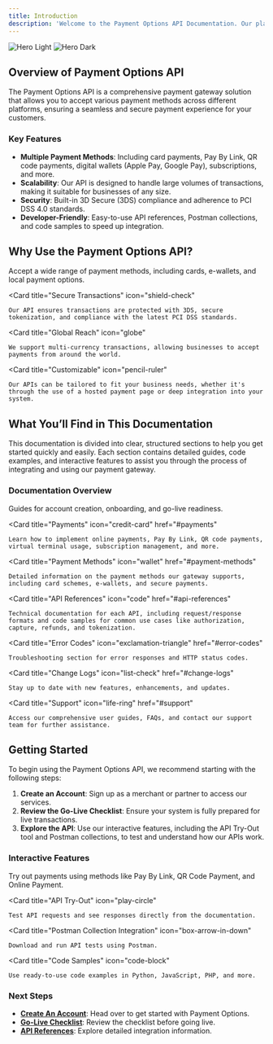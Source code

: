 ```yaml
---
title: Introduction
description: 'Welcome to the Payment Options API Documentation. Our platform offers a robust, secure, and flexible way to integrate payments into your application or website, tailored to meet the needs of merchants, developers, and partners'
---
```


<img
  className="block dark:hidden"
  src="/images/hero-light.svg"
  alt="Hero Light"
/>
<img
  className="hidden dark:block"
  src="/images/hero-dark.svg"
  alt="Hero Dark"
/>

## Overview of Payment Options API

The Payment Options API is a comprehensive payment gateway solution that allows you to accept various payment methods across different platforms, ensuring a seamless and secure payment experience for your customers.

### Key Features

- **Multiple Payment Methods**: Including card payments, Pay By Link, QR code payments, digital wallets (Apple Pay, Google Pay), subscriptions, and more.
- **Scalability**: Our API is designed to handle large volumes of transactions, making it suitable for businesses of any size.
- **Security**: Built-in 3D Secure (3DS) compliance and adherence to PCI DSS 4.0 standards.
- **Developer-Friendly**: Easy-to-use API references, Postman collections, and code samples to speed up integration.

## Why Use the Payment Options API?

<CardGroup cols={2}>
  <Card
    title="Flexibility"
    icon="shuffle"
  >
    Accept a wide range of payment methods, including cards, e-wallets, and local payment options.
  </Card>
  
  <Card
    title="Secure Transactions"
    icon="shield-check"
  >
    Our API ensures transactions are protected with 3DS, secure tokenization, and compliance with the latest PCI DSS standards.
  </Card>
  
  <Card
    title="Global Reach"
    icon="globe"
  >
    We support multi-currency transactions, allowing businesses to accept payments from around the world.
  </Card>
  
  <Card
    title="Customizable"
    icon="pencil-ruler"
  >
    Our APIs can be tailored to fit your business needs, whether it's through the use of a hosted payment page or deep integration into your system.
  </Card>
</CardGroup>


## What You’ll Find in This Documentation

This documentation is divided into clear, structured sections to help you get started quickly and easily. Each section contains detailed guides, code examples, and interactive features to assist you through the process of integrating and using our payment gateway.

### Documentation Overview

<CardGroup>
  <Card
    title="Get Started"
    icon="rocket"
    href="#get-started"
  >
    Guides for account creation, onboarding, and go-live readiness.
  </Card>

  <Card
    title="Payments"
    icon="credit-card"
    href="#payments"
  >
    Learn how to implement online payments, Pay By Link, QR code payments, virtual terminal usage, subscription management, and more.
  </Card>

  <Card
    title="Payment Methods"
    icon="wallet"
    href="#payment-methods"
  >
    Detailed information on the payment methods our gateway supports, including card schemes, e-wallets, and secure payments.
  </Card>

  <Card
    title="API References"
    icon="code"
    href="#api-references"
  >
    Technical documentation for each API, including request/response formats and code samples for common use cases like authorization, capture, refunds, and tokenization.
  </Card>

  <Card
    title="Error Codes"
    icon="exclamation-triangle"
    href="#error-codes"
  >
    Troubleshooting section for error responses and HTTP status codes.
  </Card>

  <Card
    title="Change Logs"
    icon="list-check"
    href="#change-logs"
  >
    Stay up to date with new features, enhancements, and updates.
  </Card>

  <Card
    title="Support"
    icon="life-ring"
    href="#support"
  >
    Access our comprehensive user guides, FAQs, and contact our support team for further assistance.
  </Card>
</CardGroup>

## Getting Started

To begin using the Payment Options API, we recommend starting with the following steps:

1. **Create an Account**: Sign up as a merchant or partner to access our services.
2. **Review the Go-Live Checklist**: Ensure your system is fully prepared for live transactions.
3. **Explore the API**: Use our interactive features, including the API Try-Out tool and Postman collections, to test and understand how our APIs work.

### Interactive Features

<CardGroup>
  <Card
    title="Payment Simulations"
    icon="credit-card-front"
  >
    Try out payments using methods like Pay By Link, QR Code Payment, and Online Payment.
  </Card>
  
  <Card
    title="API Try-Out"
    icon="play-circle"
  >
    Test API requests and see responses directly from the documentation.
  </Card>
  
  <Card
    title="Postman Collection Integration"
    icon="box-arrow-in-down"
  >
    Download and run API tests using Postman.
  </Card>
  
  <Card
    title="Code Samples"
    icon="code-block"
  >
    Use ready-to-use code examples in Python, JavaScript, PHP, and more.
  </Card>
</CardGroup>

### Next Steps

- **[Create An Account](#create-an-account)**: Head over to get started with Payment Options.
- **[Go-Live Checklist](#go-live-checklist)**: Review the checklist before going live.
- **[API References](#api-references)**: Explore detailed integration information.

